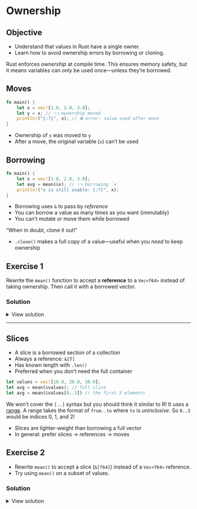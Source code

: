 # Ownership

::: callout-tip
## Objective
- Understand that values in Rust have a single owner.
- Learn how to avoid ownership errors by borrowing or cloning.
:::

Rust enforces *ownership* at compile time. This ensures memory safety, but it means variables can only be used once—unless they’re borrowed.

## Moves

```rust
fn main() {
    let x = vec![1.0, 2.0, 3.0];
    let y = x; // 👈 ownership moved
    println!("{:?}", x); // ❌ error: value used after move
}
```

- Ownership of `x` was moved to `y`
- After a move, the original variable (`x`) can’t be used

## Borrowing

```rust
fn main() {
    let x = vec![1.0, 2.0, 3.0];
    let avg = mean(&x); // 👈 borrowing `x`
    println!("x is still usable: {:?}", x);
}
```

- Borrowing uses `&` to pass by *reference*
- You can borrow a value as many times as you want (immutably)
- You can't mutate or move them while borrowed

::: callout-note
"When in doubt, clone it out!"
:::

- `.clone()` makes a full copy of a value—useful when you *need* to keep ownership

## Exercise 1

Rewrite the `mean()` function to accept a **reference** to a `Vec<f64>` instead of taking ownership. Then call it with a borrowed vector.

### Solution

<details>
<summary>View solution</summary>

```rust
fn mean(x: &Vec<f64>) -> f64 {
    let mut total = 0.0;
    for xi in x {
        total += xi;
    }
    total / x.len() as f64
}
```

</details>

---

## Slices

- A slice is a borrowed section of a collection
- Always a reference: `&[T]`
- Has known length with `.len()`
- Preferred when you don't need the full container

```rust
let values = vec![10.0, 20.0, 30.0];
let avg = mean(&values); // full slice
let avg = mean(&values[0..3]) // the first 3 elements
```

::: callout-tip
We won't cover the `[..]` syntax but you should think it similar to R! It uses a [range](https://doc.rust-lang.org/rust-by-example/flow_control/for.html). A range takes the format of `from..to` where `to` is _uninclusive_. So `0..3` would be indices 0, 1, and 2!
:::

- Slices are lighter-weight than borrowing a full vector
- In general: prefer slices → references → moves

## Exercise 2

- Rewrite `mean()` to accept a slice (`&[f64]`) instead of a `Vec<f64>` reference.
- Try using `mean()` on a subset of values.

### Solution

<details>
<summary>View solution</summary>

```rust
fn mean(x: &[f64]) -> f64 {
    let mut total = 0.0;
    for xi in x {
        total += xi;
    }
    total / x.len() as f64
}
```

</details>
